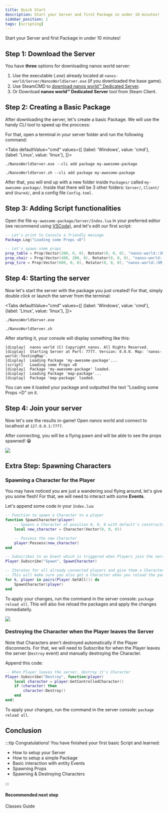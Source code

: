```yaml
---
title: Quick Start
description: Start your Server and first Package in under 10 minutes!
sidebar_position: 1
tags: [scripting]
---
```



Start your Server and first Package in under 10 minutes!



## Step 1: Download the Server

You have **three** options for downloading nanos world server:

1. Use the executable (*.exe*) already located at `nanos-world/Server/NanosWorldServer.exe` (if you downloaded the base game).
2. Use SteamCMD to [download nanos world™ Dedicated Server](/core-concepts/server-manual/server-installation.md).
3. Or Download **nanos world™ Dedicated Server** tool from Steam Client.


## Step 2: Creating a Basic Package

After downloading the server, let's create a basic Package. We will use the handy CLI tool to speed up the proccess:

For that, open a terminal in your server folder and run the following command:

<Tabs
  defaultValue="cmd"
  values={[
    {label: 'Windows', value: 'cmd'},
    {label: 'Linux', value: 'linux'},
  ]}>
  <TabItem value="cmd">

```shell
./NanosWorldServer.exe --cli add package my-awesome-package
```

  </TabItem>
  <TabItem value="linux">

```shell
./NanosWorldServer.sh --cli add package my-awesome-package
```

  </TabItem>
</Tabs>

After that, you will end up with a new folder inside `Packages/` called `my-awesome-package/`. Inside that there will be 3 other folders: `Server/`, `Client/` and `Shared/`, and a config file `Config.toml`.


## Step 3: Adding Script functionalities

Open the file `my-awesome-package/Server/Index.lua` in your preferred editor (we recommend using [VSCode](https://code.visualstudio.com/download)), and let's edit our first script:

```lua title="Packages/my-awesome-package/Server/Index.lua"
-- Let's print to Console a friendly message
Package.Log("Loading some Props =D")

-- Let's spawn some props
prop_table = Prop(Vector(200, 0, 0), Rotator(0, 0, 0), "nanos-world::SM_WoodenTable")
prop_chair = Prop(Vector(400, 200, 0), Rotator(0, 0, 0), "nanos-world::SM_WoodenChair")
prop_tire = Prop(Vector(600, 0, 0), Rotator(0, 0, 0), "nanos-world::SM_TireLarge")
```


## Step 4: Starting the server

Now let's start the server with the package you just created! For that, simply double click or launch the server from the terminal:

<Tabs
  defaultValue="cmd"
  values={[
    {label: 'Windows', value: 'cmd'},
    {label: 'Linux', value: 'linux'},
  ]}>
  <TabItem value="cmd">

```shell
./NanosWorldServer.exe
```

  </TabItem>
  <TabItem value="linux">

```shell
./NanosWorldServer.sh
```

  </TabItem>
</Tabs>

After starting it, your console will display something like this:

```
[display]  nanos world (C) Copyright nanos. All Rights Reserved.
[display]  Starting Server at Port: 7777. Version: 0.0.0. Map: 'nanos-world::TestingMap'.
[display]  Loading Package 'my-awesome-package'...
[script]   Loading some Props =D
[display]  Package 'my-awesome-package' loaded.
[display]  Loading Package 'map-package'...
[display]  Package 'map-package' loaded.
```

You can see it loaded your package and outputted the text "Loading some Props =D" on it.


## Step 4: Join your server

Now let's see the results in-game! Open nanos world and connect to localhost at `127.0.0.1:7777`.

After connecting, you will be a flying pawn and will be able to see the props spawned! 😁

![](/img/docs/quick-start-01.jpg)


## Extra Step: Spawning Characters

### Spawning a Character for the Player

You may have noticed you are just a wandering soul flying around, let's give you some flesh! For that, we will need to interact with some **Events**.

Let's append some code in your `Index.lua`:

```lua title="my-package/Server/Index.lua"
-- Function to spawn a Character to a player
function SpawnCharacter(player)
    -- Spawns a Character at position 0, 0, 0 with default's constructor parameters
    local new_character = Character(Vector(0, 0, 0))

    -- Possess the new Character
    player:Possess(new_character)
end

-- Subscribes to an Event which is triggered when Players join the server (i.e. Spawn)
Player.Subscribe("Spawn", SpawnCharacter)

-- Iterates for all already connected players and give them a Character as well
-- This will make sure you also get a Character when you reload the package
for k, player in pairs(Player.GetAll()) do
    SpawnCharacter(player)
end
```

To apply your changes, run the command in the server console: `package reload all`. This will also live reload the packages and apply the changes immediatelly.

![](/img/docs/quick-start-02.jpg)


### Destroying the Character when the Player leaves the Server

Note that Characters aren't destroyed automatically if the Player disconnects. For that, we will need to Subscribe for when the Player leaves the server (`Destroy` event) and manually destroying the Character.

Append this code:

```lua title="my-package/Server/Index.lua"
-- When Player leaves the server, destroy it's Character
Player.Subscribe("Destroy", function(player)
    local character = player:GetControlledCharacter()
    if (character) then
        character:Destroy()
    end
end)
```

To apply your changes, run the command in the server console: `package reload all`.


## Conclusion

:::tip Congratulations! You have finished your first basic Script and learned:

* How to setup your Server
* How to setup a simple Package
* Basic interaction with entity Events
* Spawning Props
* Spawning & Destroying Characters

:::


#### Recommended next step

<ReferenceLink href="core-concepts/scripting/classes-guide">Classes Guide</ReferenceLink>

